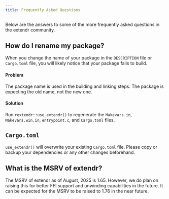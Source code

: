 ```yaml
---
title: Frequently Asked Questions
---
```


Below are the answers to some of the more frequently asked questions in the extendr community. 

## How do I rename my package?

When you change the name of your package in the `DESCRIPTION` file or `Cargo.toml` file, you will likely notice that your package fails to build. 

#### Problem

The package name is used in the building and linking steps. The package is expecting the old name, not the new one. 

#### Solution

Run `rextendr::use_extendr()` to regenerate the `Makevars.in`, `Makevars.win.in`, `entrypoint.c`, and `Cargo.toml` files. 

::: callout-caution
## `Cargo.toml`
`use_extendr()` will overwrite your existing `Cargo.toml` file. Please copy or backup your dependencies or any other changes beforehand.
:::

## What is the MSRV of extendr?

The MSRV of extendr as of August, 2025 is 1.65. However, we do plan on raising this for better FFI support and unwinding capabilities in the future. It can be expected for the MSRV to be raised to 1.76 in the near future. 
